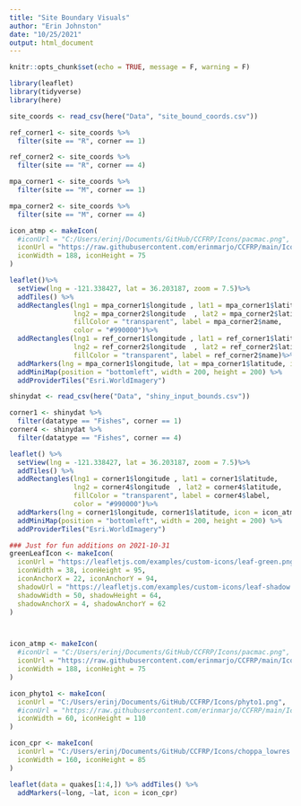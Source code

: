 ```yaml
---
title: "Site Boundary Visuals"
author: "Erin Johnston"
date: "10/25/2021"
output: html_document
---
```


```r
knitr::opts_chunk$set(echo = TRUE, message = F, warning = F)
```

```r

library(leaflet)
library(tidyverse)
library(here)

```


```r

site_coords <- read_csv(here("Data", "site_bound_coords.csv"))

ref_corner1 <- site_coords %>%
  filter(site == "R", corner == 1)

ref_corner2 <- site_coords %>%
  filter(site == "R", corner == 4)

mpa_corner1 <- site_coords %>%
  filter(site == "M", corner == 1)

mpa_corner2 <- site_coords %>%
  filter(site == "M", corner == 4)

```



```r

icon_atmp <- makeIcon(
  #iconUrl = "C:/Users/erinj/Documents/GitHub/CCFRP/Icons/pacmac.png",
  iconUrl = "https://raw.githubusercontent.com/erinmarjo/CCFRP/main/Icons/pacmac.png",
  iconWidth = 188, iconHeight = 75
)

leaflet()%>%
  setView(lng = -121.338427, lat = 36.203187, zoom = 7.5)%>%
  addTiles() %>%
  addRectangles(lng1 = mpa_corner1$longitude , lat1 = mpa_corner1$latitude, 
                lng2 = mpa_corner2$longitude  , lat2 = mpa_corner2$latitude,
                fillColor = "transparent", label = mpa_corner2$name, 
                color = "#990000")%>%
  addRectangles(lng1 = ref_corner1$longitude , lat1 = ref_corner1$latitude, 
                lng2 = ref_corner2$longitude  , lat2 = ref_corner2$latitude,
                fillColor = "transparent", label = ref_corner2$name)%>%
  addMarkers(lng = mpa_corner1$longitude, lat = mpa_corner1$latitude, icon = icon_atmp) %>%
  addMiniMap(position = "bottomleft", width = 200, height = 200) %>%
  addProviderTiles("Esri.WorldImagery")

```

```r

shinydat <- read_csv(here("Data", "shiny_input_bounds.csv"))

corner1 <- shinydat %>%
  filter(datatype == "Fishes", corner == 1) 
corner4 <- shinydat %>%
  filter(datatype == "Fishes", corner == 4)

leaflet() %>%
  setView(lng = -121.338427, lat = 36.203187, zoom = 7.5)%>%
  addTiles() %>%
  addRectangles(lng1 = corner1$longitude , lat1 = corner1$latitude, 
                lng2 = corner4$longitude  , lat2 = corner4$latitude,
                fillColor = "transparent", label = corner4$label, 
                color = "#990000")%>%
  addMarkers(lng = corner1$longitude, corner1$latitude, icon = icon_atmp) %>%
  addMiniMap(position = "bottomleft", width = 200, height = 200) %>%
  addProviderTiles("Esri.WorldImagery")

```




```r

### Just for fun additions on 2021-10-31
greenLeafIcon <- makeIcon(
  iconUrl = "https://leafletjs.com/examples/custom-icons/leaf-green.png",
  iconWidth = 38, iconHeight = 95,
  iconAnchorX = 22, iconAnchorY = 94,
  shadowUrl = "https://leafletjs.com/examples/custom-icons/leaf-shadow.png",
  shadowWidth = 50, shadowHeight = 64,
  shadowAnchorX = 4, shadowAnchorY = 62
)



icon_atmp <- makeIcon(
  #iconUrl = "C:/Users/erinj/Documents/GitHub/CCFRP/Icons/pacmac.png",
  iconUrl = "https://raw.githubusercontent.com/erinmarjo/CCFRP/main/Icons/pacmac.png",
  iconWidth = 188, iconHeight = 75
)

icon_phyto1 <- makeIcon(
  iconUrl = "C:/Users/erinj/Documents/GitHub/CCFRP/Icons/phyto1.png",
  #iconUrl = "https://raw.githubusercontent.com/erinmarjo/CCFRP/main/Icons/pacmac.png",
  iconWidth = 60, iconHeight = 110
)

icon_cpr <- makeIcon(
  iconUrl = "C:/Users/erinj/Documents/GitHub/CCFRP/Icons/choppa_lowres.png",
  iconWidth = 160, iconHeight = 85
)

leaflet(data = quakes[1:4,]) %>% addTiles() %>%
  addMarkers(~long, ~lat, icon = icon_cpr)


```

